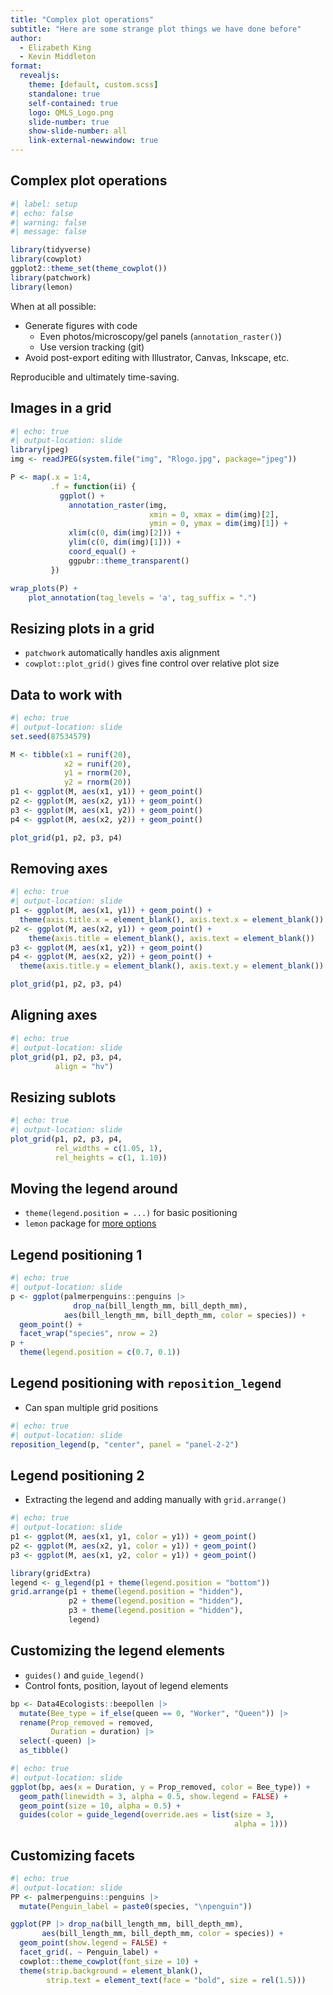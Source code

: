 ```yaml
---
title: "Complex plot operations"
subtitle: "Here are some strange plot things we have done before"
author:
  - Elizabeth King
  - Kevin Middleton
format:
  revealjs:
    theme: [default, custom.scss]
    standalone: true
    self-contained: true
    logo: QMLS_Logo.png
    slide-number: true
    show-slide-number: all
    link-external-newwindow: true
---
```


## Complex plot operations

```r
#| label: setup
#| echo: false
#| warning: false
#| message: false

library(tidyverse)
library(cowplot)
ggplot2::theme_set(theme_cowplot())
library(patchwork)
library(lemon)
```

When at all possible:

- Generate figures with code
  - Even photos/microscopy/gel panels (`annotation_raster()`)
  - Use version tracking (git)
- Avoid post-export editing with Illustrator, Canvas, Inkscape, etc.

Reproducible and ultimately time-saving.


## Images in a grid

```r
#| echo: true
#| output-location: slide
library(jpeg)
img <- readJPEG(system.file("img", "Rlogo.jpg", package="jpeg"))

P <- map(.x = 1:4,
         .f = function(ii) {
           ggplot() +
             annotation_raster(img,
                               xmin = 0, xmax = dim(img)[2],
                               ymin = 0, ymax = dim(img)[1]) +
             xlim(c(0, dim(img)[2])) +
             ylim(c(0, dim(img)[1])) +
             coord_equal() +
             ggpubr::theme_transparent()
         })

wrap_plots(P) +
    plot_annotation(tag_levels = 'a', tag_suffix = ".")
```


## Resizing plots in a grid

- `patchwork` automatically handles axis alignment
- `cowplot::plot_grid()` gives fine control over relative plot size

## Data to work with

```r
#| echo: true
#| output-location: slide
set.seed(87534579)

M <- tibble(x1 = runif(20),
            x2 = runif(20),
            y1 = rnorm(20),
            y2 = rnorm(20))
p1 <- ggplot(M, aes(x1, y1)) + geom_point()
p2 <- ggplot(M, aes(x2, y1)) + geom_point()
p3 <- ggplot(M, aes(x1, y2)) + geom_point()
p4 <- ggplot(M, aes(x2, y2)) + geom_point()

plot_grid(p1, p2, p3, p4)
```


## Removing axes

```r
#| echo: true
#| output-location: slide
p1 <- ggplot(M, aes(x1, y1)) + geom_point() +
  theme(axis.title.x = element_blank(), axis.text.x = element_blank())
p2 <- ggplot(M, aes(x2, y1)) + geom_point() +
    theme(axis.title = element_blank(), axis.text = element_blank())
p3 <- ggplot(M, aes(x1, y2)) + geom_point()
p4 <- ggplot(M, aes(x2, y2)) + geom_point() +
  theme(axis.title.y = element_blank(), axis.text.y = element_blank())

plot_grid(p1, p2, p3, p4)
```


## Aligning axes

```r
#| echo: true
#| output-location: slide
plot_grid(p1, p2, p3, p4,
          align = "hv")
```


## Resizing sublots

```r
#| echo: true
#| output-location: slide
plot_grid(p1, p2, p3, p4,
          rel_widths = c(1.05, 1),
          rel_heights = c(1, 1.10))
```


## Moving the legend around

- `theme(legend.position = ...)` for basic positioning
- `lemon` package for [more options](https://cran.r-project.org/web/packages/lemon/vignettes/legends.html)


## Legend positioning 1

```r
#| echo: true
#| output-location: slide
p <- ggplot(palmerpenguins::penguins |> 
              drop_na(bill_length_mm, bill_depth_mm),
            aes(bill_length_mm, bill_depth_mm, color = species)) +
  geom_point() +
  facet_wrap("species", nrow = 2)
p +
  theme(legend.position = c(0.7, 0.1))
```


## Legend positioning with `reposition_legend`

- Can span multiple grid positions

```r
#| echo: true
#| output-location: slide
reposition_legend(p, "center", panel = "panel-2-2")
```


## Legend positioning 2

- Extracting the legend and adding manually with `grid.arrange()`

```r
#| echo: true
#| output-location: slide
p1 <- ggplot(M, aes(x1, y1, color = y1)) + geom_point()
p2 <- ggplot(M, aes(x2, y1, color = y1)) + geom_point()
p3 <- ggplot(M, aes(x1, y2, color = y1)) + geom_point()

library(gridExtra)
legend <- g_legend(p1 + theme(legend.position = "bottom"))
grid.arrange(p1 + theme(legend.position = "hidden"),
             p2 + theme(legend.position = "hidden"),
             p3 + theme(legend.position = "hidden"),
             legend)
```


## Customizing the legend elements

- `guides()` and `guide_legend()`
- Control fonts, position, layout of legend elements

```r
bp <- Data4Ecologists::beepollen |> 
  mutate(Bee_type = if_else(queen == 0, "Worker", "Queen")) |> 
  rename(Prop_removed = removed,
         Duration = duration) |> 
  select(-queen) |> 
  as_tibble()
```

```r
#| echo: true
#| output-location: slide
ggplot(bp, aes(x = Duration, y = Prop_removed, color = Bee_type)) +
  geom_path(linewidth = 3, alpha = 0.5, show.legend = FALSE) +
  geom_point(size = 10, alpha = 0.5) +
  guides(color = guide_legend(override.aes = list(size = 3,
                                                  alpha = 1)))
```


## Customizing facets

```r
#| echo: true
#| output-location: slide
PP <- palmerpenguins::penguins |> 
  mutate(Penguin_label = paste0(species, "\npenguin"))

ggplot(PP |> drop_na(bill_length_mm, bill_depth_mm),
       aes(bill_length_mm, bill_depth_mm, color = species)) +
  geom_point(show.legend = FALSE) +
  facet_grid(. ~ Penguin_label) +
  cowplot::theme_cowplot(font_size = 10) +
  theme(strip.background = element_blank(),
        strip.text = element_text(face = "bold", size = rel(1.5)))
```

